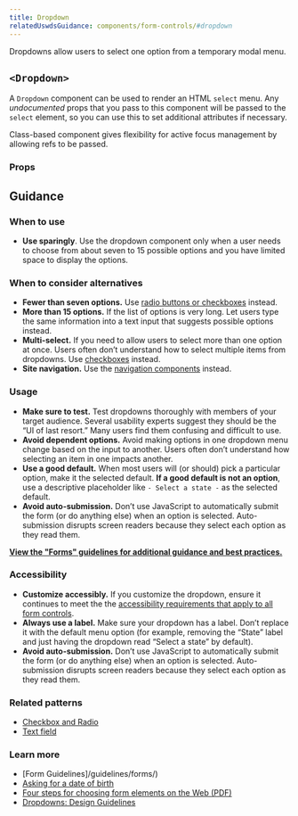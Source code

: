 ```yaml
---
title: Dropdown
relatedUswdsGuidance: components/form-controls/#dropdown
---
```


Dropdowns allow users to select one option from a temporary modal menu.

## `<Dropdown>`

A `Dropdown` component can be used to render an HTML `select` menu. Any _undocumented_ props that you pass to this component will be passed to the `select` element, so you can use this to set additional attributes if necessary.

Class-based component gives flexibility for active focus management by allowing refs to be passed.

<StorybookExample
  componentName="dropdown"
  sourceFilePath="components/Dropdown/Dropdown.tsx"
  storyId="components-dropdown--default-dropdown"
  minHeight={250}
/>

### Props

<PropTable componentName="Dropdown" />

## Guidance

### When to use

- **Use sparingly**. Use the dropdown component only when a user needs to choose from about seven to 15 possible options and you have limited space to display the options.

### When to consider alternatives

- **Fewer than seven options.** Use [radio buttons or checkboxes](/components/checkbox-and-radio) instead.
- **More than 15 options.** If the list of options is very long. Let users type the same information into a text input that suggests possible options instead.
- **Multi-select.** If you need to allow users to select more than one option at once. Users often don’t understand how to select multiple items from dropdowns. Use [checkboxes]({{root}}/components/choice) instead.
- **Site navigation.** Use the [navigation components](/components/vertical-nav/) instead.

### Usage

- **Make sure to test.** Test dropdowns thoroughly with members of your target audience. Several usability experts suggest they should be the “UI of last resort.” Many users find them confusing and difficult to use.
- **Avoid dependent options.** Avoid making options in one dropdown menu change based on the input to another. Users often don’t understand how selecting an item in one impacts another.
- **Use a good default.** When most users will (or should) pick a particular option, make it the selected default. **If a good default is not an option**, use a descriptive placeholder like `- Select a state -` as the selected default.
- **Avoid auto-submission.** Don’t use JavaScript to automatically submit the form (or do anything else) when an option is selected. Auto-submission disrupts screen readers because they select each option as they read them.

**[View the "Forms" guidelines for additional guidance and best practices.](/guidelines/forms/)**

### Accessibility

- **Customize accessibly.** If you customize the dropdown, ensure it continues to meet the the [accessibility requirements that apply to all form controls](https://designsystem.digital.gov/components/form-controls/).
- **Always use a label.** Make sure your dropdown has a label. Don’t replace it with the default menu option (for example, removing the “State” label and just having the dropdown read “Select a state” by default).
- **Avoid auto-submission.** Don’t use JavaScript to automatically submit the form (or do anything else) when an option is selected. Auto-submission disrupts screen readers because they select each option as they read them.

### Related patterns

- [Checkbox and Radio](/components/choice)
- [Text field](/components/text-field)

### Learn more

- [Form Guidelines]/guidelines/forms/)
- [Asking for a date of birth](https://designnotes.blog.gov.uk/2013/12/05/asking-for-a-date-of-birth/)
- [Four steps for choosing form elements on the Web (PDF)](http://www.formsthatwork.com/files/Articles/dropdown.pdf)
- [Dropdowns: Design Guidelines](https://www.nngroup.com/articles/drop-down-menus/)

